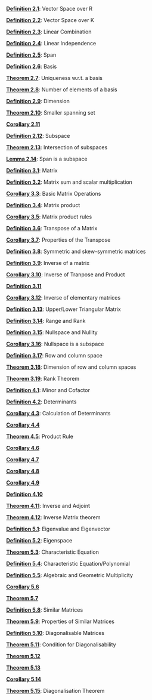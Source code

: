 \providecommand{\Pageref}[1]{\hfill p.\pageref{#1}}
 [**Definition 2.1**](#vksoverr): Vector Space over R\Pageref{vksoverr}

 [**Definition 2.2**](#vksoverk): Vector Space over K\Pageref{vksoverk}

 [**Definition 2.3**](#linear-combination): Linear Combination\Pageref{linear-combination}

 [**Definition 2.4**](#linear-independence-1): Linear Independence\Pageref{linear-independence-1}

 [**Definition 2.5**](#span): Span\Pageref{span}

 [**Definition 2.6**](#basis): Basis\Pageref{basis}

 [**Theorem 2.7**](#uniqueness-w.r.t.-a-basis): Uniqueness w.r.t. a basis\Pageref{uniqueness-w.r.t.-a-basis}

 [**Theorem 2.8**](#number-of-elements-of-a-basis): Number of elements of a basis\Pageref{number-of-elements-of-a-basis}

 [**Definition 2.9**](#dimension): Dimension\Pageref{dimension}

 [**Theorem 2.10**](#smaller-spanning-set): Smaller spanning set\Pageref{smaller-spanning-set}

 [**Corollary 2.11**](#nvectorsspanrn)\Pageref{nvectorsspanrn}

 [**Definition 2.12**](#subspace): Subspace\Pageref{subspace}

 [**Theorem 2.13**](#intersection-of-subspaces): Intersection of subspaces\Pageref{intersection-of-subspaces}

 [**Lemma 2.14**](#span-is-a-subspace): Span is a subspace\Pageref{span-is-a-subspace}

 [**Definition 3.1**](#matrix): Matrix\Pageref{matrix}

 [**Definition 3.2**](#matrix-sum-and-scalar-multiplication): Matrix sum and scalar multiplication\Pageref{matrix-sum-and-scalar-multiplication}

 [**Corollary 3.3**](#basic-matrix-operations): Basic Matrix Operations\Pageref{basic-matrix-operations}

 [**Definition 3.4**](#matrix-product): Matrix product\Pageref{matrix-product}

 [**Corollary 3.5**](#matrix-product-rules): Matrix product rules\Pageref{matrix-product-rules}

 [**Definition 3.6**](#transpose-of-a-matrix): Transpose of a Matrix\Pageref{transpose-of-a-matrix}

 [**Corollary 3.7**](#properties-of-the-transpose): Properties of the Transpose\Pageref{properties-of-the-transpose}

 [**Definition 3.8**](#symmetric-and-skew-symmetric-matrices): Symmetric and skew-symmetric matrices\Pageref{symmetric-and-skew-symmetric-matrices}

 [**Definition 3.9**](#inverse-of-a-matrix): Inverse of a matrix\Pageref{inverse-of-a-matrix}

 [**Corollary 3.10**](#inverse-of-tranpose-and-product): Inverse of Tranpose and Product\Pageref{inverse-of-tranpose-and-product}

 [**Definition 3.11**](#Definition-3.11)\Pageref{Definition-3.11}

 [**Corollary 3.12**](#inverse-of-elementary-matrices): Inverse of elementary matrices\Pageref{inverse-of-elementary-matrices}

 [**Definition 3.13**](#upperlower-triangular-matrix): Upper/Lower Triangular Matrix\Pageref{upperlower-triangular-matrix}

 [**Definition 3.14**](#range-and-rank): Range and Rank\Pageref{range-and-rank}

 [**Definition 3.15**](#nullspace-and-nullity): Nullspace and Nullity\Pageref{nullspace-and-nullity}

 [**Corollary 3.16**](#nullspace-is-a-subspace): Nullspace is a subspace\Pageref{nullspace-is-a-subspace}

 [**Definition 3.17**](#row-and-column-space): Row and column space\Pageref{row-and-column-space}

 [**Theorem 3.18**](#rowcolumnspace): Dimension of row and column spaces\Pageref{rowcolumnspace}

 [**Theorem 3.19**](#ranktheorem): Rank Theorem\Pageref{ranktheorem}

 [**Definition 4.1**](#minor-and-cofactor): Minor and Cofactor\Pageref{minor-and-cofactor}

 [**Definition 4.2**](#determinants-1): Determinants\Pageref{determinants-1}

 [**Corollary 4.3**](#calcdet): Calculation of Determinants\Pageref{calcdet}

 [**Corollary 4.4**](#Corollary-4.4)\Pageref{Corollary-4.4}

 [**Theorem 4.5**](#product-rule): Product Rule\Pageref{product-rule}

 [**Corollary 4.6**](#Corollary-4.6)\Pageref{Corollary-4.6}

 [**Corollary 4.7**](#Corollary-4.7)\Pageref{Corollary-4.7}

 [**Corollary 4.8**](#invdet)\Pageref{invdet}

 [**Corollary 4.9**](#Corollary-4.9)\Pageref{Corollary-4.9}

 [**Definition 4.10**](#Definition-4.10)\Pageref{Definition-4.10}

 [**Theorem 4.11**](#inverse-and-adjoint): Inverse and Adjoint\Pageref{inverse-and-adjoint}

 [**Theorem 4.12**](#invmatrixthm): Inverse Matrix theorem\Pageref{invmatrixthm}

 [**Definition 5.1**](#eigenvalue-and-eigenvector): Eigenvalue and Eigenvector\Pageref{eigenvalue-and-eigenvector}

 [**Definition 5.2**](#eigenspace): Eigenspace\Pageref{eigenspace}

 [**Theorem 5.3**](#characteristic-equation): Characteristic Equation\Pageref{characteristic-equation}

 [**Definition 5.4**](#characteristic-equationpolynomial): Characteristic Equation/Polynomial\Pageref{characteristic-equationpolynomial}

 [**Definition 5.5**](#algebraic-and-geometric-multiplicity): Algebraic and Geometric Multiplicity\Pageref{algebraic-and-geometric-multiplicity}

 [**Corollary 5.6**](#eigenvaluestriangular)\Pageref{eigenvaluestriangular}

 [**Theorem 5.7**](#eigenlinind)\Pageref{eigenlinind}

 [**Definition 5.8**](#similar-matrices-1): Similar Matrices\Pageref{similar-matrices-1}

 [**Theorem 5.9**](#simmatrices): Properties of Similar Matrices\Pageref{simmatrices}

 [**Definition 5.10**](#diagonalisable-matrices): Diagonalisable Matrices\Pageref{diagonalisable-matrices}

 [**Theorem 5.11**](#diagifind): Condition for Diagonalisability\Pageref{diagifind}

 [**Theorem 5.12**](#section)\Pageref{section}

 [**Theorem 5.13**](#eigendiag)\Pageref{eigendiag}

 [**Corollary 5.14**](#Corollary-5.14)\Pageref{Corollary-5.14}

 [**Theorem 5.15**](#diagonalisation-theorem): Diagonalisation Theorem\Pageref{diagonalisation-theorem}

